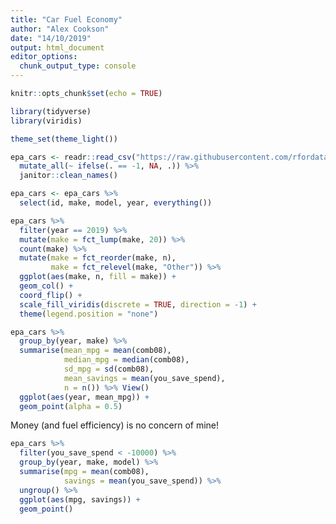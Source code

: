 ```yaml
---
title: "Car Fuel Economy"
author: "Alex Cookson"
date: "14/10/2019"
output: html_document
editor_options: 
  chunk_output_type: console
---
```


```r
knitr::opts_chunk$set(echo = TRUE)
```

```r
library(tidyverse)
library(viridis)

theme_set(theme_light())

epa_cars <- readr::read_csv("https://raw.githubusercontent.com/rfordatascience/tidytuesday/master/data/2019/2019-10-15/big_epa_cars.csv") %>%
  mutate_all(~ ifelse(. == -1, NA, .)) %>%
  janitor::clean_names()
```

```r
epa_cars <- epa_cars %>%
  select(id, make, model, year, everything())

epa_cars %>%
  filter(year == 2019) %>%
  mutate(make = fct_lump(make, 20)) %>%
  count(make) %>%
  mutate(make = fct_reorder(make, n),
         make = fct_relevel(make, "Other")) %>%
  ggplot(aes(make, n, fill = make)) +
  geom_col() +
  coord_flip() +
  scale_fill_viridis(discrete = TRUE, direction = -1) +
  theme(legend.position = "none")
```

```r
epa_cars %>%
  group_by(year, make) %>%
  summarise(mean_mpg = mean(comb08),
            median_mpg = median(comb08),
            sd_mpg = sd(comb08),
            mean_savings = mean(you_save_spend),
            n = n()) %>% View()
  ggplot(aes(year, mean_mpg)) +
  geom_point(alpha = 0.5)
```

Money (and fuel efficiency) is no concern of mine!

```r
epa_cars %>%
  filter(you_save_spend < -10000) %>%
  group_by(year, make, model) %>%
  summarise(mpg = mean(comb08),
            savings = mean(you_save_spend)) %>%
  ungroup() %>%
  ggplot(aes(mpg, savings)) +
  geom_point()
```




